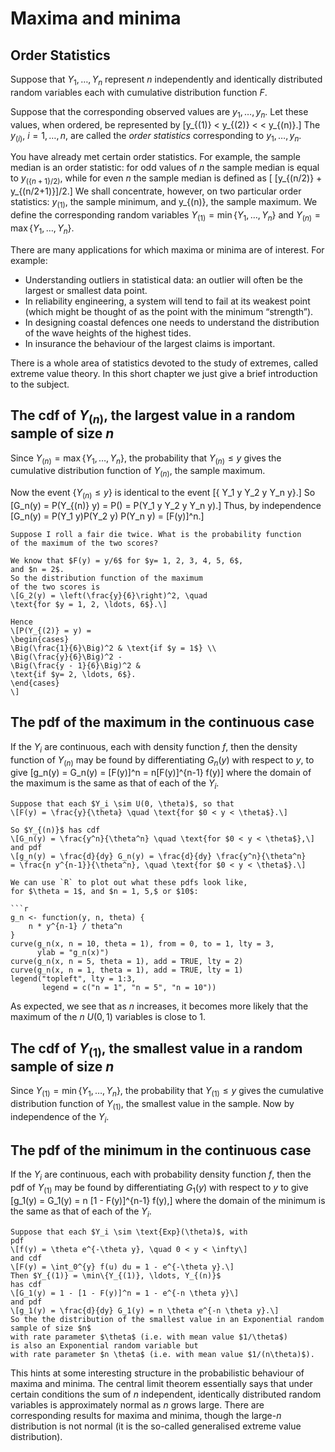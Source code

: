 # Maxima and minima

## Order Statistics

Suppose that $Y_1, \ldots, Y_n$
represent $n$ independently and identically distributed random
variables each with cumulative distribution function $F$.

Suppose that the corresponding observed values are $y_1, \ldots, y_n$.
Let these values, when ordered, be represented by
\[y_{(1)} < y_{(2)} < \ldots < y_{(n)}.\]
The $y_{(i)}$, $i = 1, \ldots, n$, are called the 
*order statistics* corresponding to $y_1, \ldots, y_n$.

You have already met certain order statistics. 
For example, the sample median is an order
statistic: for odd values of $n$ the sample median is 
equal to $y_{(\{n+1\}/2)}$, while for even $n$ the
sample median is defined as
\[ [y_{(n/2)} + y_{(n/2+1)}]/2.\]
We shall concentrate, however, on two particular order statistics: 
$y_{(1)}$, the sample
minimum, and y_{(n)}, the sample maximum. 
We define the corresponding random variables
$Y_{(1)} = \min\{Y_1, \ldots, Y_n\}$ and
$Y_{(n)} = \max\{Y_1 , \ldots, Y_n \}$.

There are many applications for which maxima or
minima are of interest. For example:

- Understanding outliers in statistical data: 
an outlier will often be the largest or
smallest data point.
- In reliability engineering, a system will tend to fail at 
its weakest point (which might
be thought of as the point with the minimum "strength").
- In designing coastal defences one needs to understand the
distribution of the wave heights of the highest tides.
- In insurance the behaviour of the largest claims is important.

There is a whole area of statistics devoted to the study of 
extremes, called extreme value theory. 
In this short chapter we just give a brief introduction to the subject.

## The cdf of $Y_{(n)}$, the largest value in a random sample of size $n$

Since $Y_{(n)} = \max\{Y_1, \ldots, Y_n\}$, 
the probability that $Y_{(n)} \leq y$ gives the cumulative distribution
function of $Y_{(n)}$, the sample maximum.

Now the event $\{Y_{(n)} \leq y\}$ is identical to the event 
\[\{ Y_1 \leq y \text{ and } Y_2 \leq y \ldots \text{ and } Y_n \leq y\}.\]
So
\[G_n(y) = P(Y_{(n)} \leq y) = P(\text{all $Y_i \leq y$})
= P(Y_1 \leq y \text{ and } Y_2 \leq y \ldots \text{ and } Y_n \leq y).\]
Thus, by independence
\[G_n(y) = P(Y_1 \leq y)P(Y_2 \leq y) \ldots P(Y_n \leq y) = [F(y)]^n.\]

```example
Suppose I roll a fair die twice. What is the probability function
of the maximum of the two scores?

We know that $F(y) = y/6$ for $y= 1, 2, 3, 4, 5, 6$,
and $n = 2$.
So the distribution function of the maximum 
of the two scores is
\[G_2(y) = \left(\frac{y}{6}\right)^2, \quad
\text{for $y = 1, 2, \ldots, 6$}.\]

Hence
\[P(Y_{(2)} = y) = 
\begin{cases} 
\Big(\frac{1}{6}\Big)^2 & \text{if $y = 1$} \\
\Big(\frac{y}{6}\Big)^2 -
\Big(\frac{y - 1}{6}\Big)^2 &
\text{if $y= 2, \ldots, 6$}.
\end{cases}
\]
```

## The pdf of the maximum in the continuous case

If the $Y_i$ are continuous, each with density function $f$, 
then the density function of $Y_{(n)}$ may
be found by differentiating $G_n(y)$ with respect to $y$, to give
\[g_n(y) = \frac{d}{dy} G_n(y) = \frac{d}{dy} [F(y)]^n
= n[F(y)]^{n-1} f(y)\]
where the domain of the maximum is the same as that
of each of the $Y_i$.

```example

Suppose that each $Y_i \sim U(0, \theta)$, so that
\[F(y) = \frac{y}{\theta} \quad \text{for $0 < y < \theta$}.\]

So $Y_{(n)}$ has cdf
\[G_n(y) = \frac{y^n}{\theta^n} \quad \text{for $0 < y < \theta$},\]
and pdf
\[g_n(y) = \frac{d}{dy} G_n(y) = \frac{d}{dy} \frac{y^n}{\theta^n}
= \frac{n y^{n-1}}{\theta^n}, \quad \text{for $0 < y < \theta$}.\]

We can use `R` to plot out what these pdfs look like,
for $\theta = 1$, and $n = 1, 5,$ or $10$:

```r
g_n <- function(y, n, theta) {
	n * y^{n-1} / theta^n
}
curve(g_n(x, n = 10, theta = 1), from = 0, to = 1, lty = 3,
	  ylab = "g_n(x)")
curve(g_n(x, n = 5, theta = 1), add = TRUE, lty = 2)
curve(g_n(x, n = 1, theta = 1), add = TRUE, lty = 1)
legend("topleft", lty = 1:3, 
	   legend = c("n = 1", "n = 5", "n = 10"))
```

As expected, we see that as $n$ increases, it becomes
more likely that the maximum of the $n$ $U(0, 1)$ variables
is close to $1$.

## The cdf of $Y_{(1)}$, the smallest value in a random sample of size $n$

Since $Y_{(1)} = \min\{Y_1, \ldots, Y_n\}$, the probability that 
$Y_{(1)} \leq y$ gives the cumulative distribution
function of $Y_{(1)}$, the smallest value in the sample.
Now
\begin{align*}
G_1(y) = P(Y_{(1)} \leq y) &= 1 - P(Y_{(1)} > y) \\
&= 1 - P(\text{all $Y_i > y$}) \\
&= 1 - P(Y_1 > y \text{ and } Y_2 > y \ldots \text{ and } Y_n > y) \\
&= 1 - P(Y_1 > y)P(Y_2 > y) \ldots P(Y_n > y) \\
&= 1 - [1 - F(y)]^n.
\end{align*}
by independence of the $Y_i$.

## The pdf of the minimum in the continuous case

If the $Y_i$ are continuous, 
each with probability density function $f$, then the pdf of $Y_{(1)}$
may be found by differentiating $G_1(y)$ with respect to $y$ to give
\[g_1(y) = \frac{d}{dy} G_1(y) = n [1 - F(y)]^{n-1} f(y),\]
where the domain of the minimum is the same as that of each 
of the $Y_i$.

```example
Suppose that each $Y_i \sim \text{Exp}(\theta)$, with
pdf
\[f(y) = \theta e^{-\theta y}, \quad 0 < y < \infty\]
and cdf
\[F(y) = \int_0^{y} f(u) du = 1 - e^{-\theta y}.\]
Then $Y_{(1)} = \min\{Y_{(1)}, \ldots, Y_{(n)}$
has cdf
\[G_1(y) = 1 - [1 - F(y)]^n = 1 - e^{-n \theta y}\]
and pdf
\[g_1(y) = \frac{d}{dy} G_1(y) = n \theta e^{-n \theta y}.\]
So the the distribution of the smallest value in an Exponential random sample of size $n$
with rate parameter $\theta$ (i.e. with mean value $1/\theta$)
is also an Exponential random variable but
with rate parameter $n \theta$ (i.e. with mean value $1/(n\theta)$).
```

This hints at 
some interesting structure in the probabilistic
behaviour of maxima and minima. The central limit theorem essentially
says that under certain conditions the sum of $n$ independent, 
identically distributed random variables
is approximately normal as $n$ grows large. There are 
corresponding results for maxima and minima, though the 
large-$n$ distribution is not normal (it is the so-called
generalised extreme value distribution).


